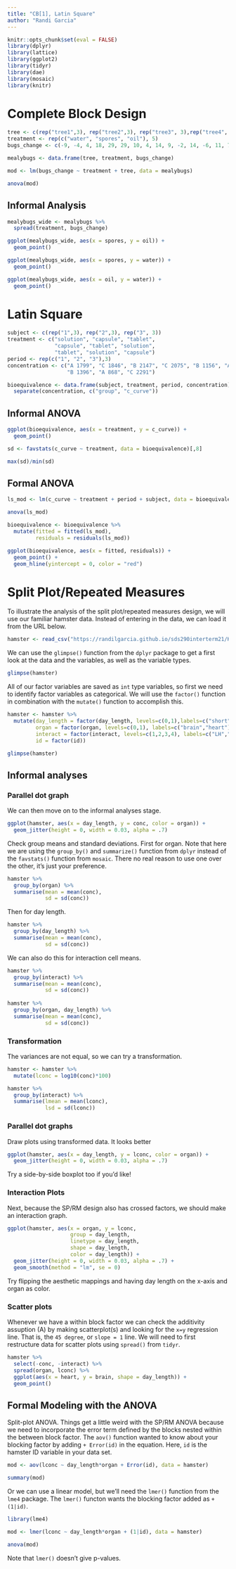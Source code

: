 ```yaml
---
title: "CB[1], Latin Square"
author: "Randi Garcia"
---
```

  
```r
knitr::opts_chunk$set(eval = FALSE)
library(dplyr)
library(lattice)
library(ggplot2)
library(tidyr)
library(dae)
library(mosaic)
library(knitr)
```

# Complete Block Design

```r
tree <- c(rep("tree1",3), rep("tree2",3), rep("tree3", 3),rep("tree4", 3), rep("tree5", 3))
treatment <- rep(c("water", "spores", "oil"), 5)
bugs_change <- c(-9, -4, 4, 18, 29, 29, 10, 4, 14, 9, -2, 14, -6, 11, 7)

mealybugs <- data.frame(tree, treatment, bugs_change)
```


```r
mod <- lm(bugs_change ~ treatment + tree, data = mealybugs)

anova(mod)
```

## Informal Analysis

```r
mealybugs_wide <- mealybugs %>%
  spread(treatment, bugs_change)

ggplot(mealybugs_wide, aes(x = spores, y = oil)) +
  geom_point()
```

```r
ggplot(mealybugs_wide, aes(x = spores, y = water)) +
  geom_point()
```

```r
ggplot(mealybugs_wide, aes(x = oil, y = water)) +
  geom_point()
```

# Latin Square

```r
subject <- c(rep("1",3), rep("2",3), rep("3", 3))
treatment <- c("solution", "capsule", "tablet",
               "capsule", "tablet", "solution",
               "tablet", "solution", "capsule")
period <- rep(c("1", "2", "3"),3)
concentration <- c("A 1799", "C 1846", "B 2147", "C 2075", "B 1156", "A 1777",
                   "B 1396", "A 868", "C 2291")

bioequivalence <- data.frame(subject, treatment, period, concentration) %>%
  separate(concentration, c("group", "c_curve"))
```

## Informal ANOVA

```r
ggplot(bioequivalence, aes(x = treatment, y = c_curve)) +
  geom_point()
```

```r
sd <- favstats(c_curve ~ treatment, data = bioequivalence)[,8]

max(sd)/min(sd)
```

## Formal ANOVA

```r
ls_mod <- lm(c_curve ~ treatment + period + subject, data = bioequivalence)

anova(ls_mod)
```

```r
bioequivalence <- bioequivalence %>%
  mutate(fitted = fitted(ls_mod), 
         residuals = residuals(ls_mod))

ggplot(bioequivalence, aes(x = fitted, residuals)) +
  geom_point() +
  geom_hline(yintercept = 0, color = "red")
```

# Split Plot/Repeated Measures

To illustrate the analysis of the split plot/repeated measures design, we will use our familiar hamster data. 
Instead of entering in the data, we can load it from the URL below. 

```r
hamster <- read_csv("https://randilgarcia.github.io/sds290interterm21/KellysHamsters.csv")
```

We can use the `glimpse()` function from the `dplyr` package to get a first look at the data 
and the variables, as well as the variable types. 

```r
glimpse(hamster)
```

All of our factor variables are saved as `int` type variables, so first we need to identify factor variables as 
categorical. We will use the `factor()` function in combination with the `mutate()` function to 
accomplish this. 

```r
hamster <- hamster %>%
  mutate(day_length = factor(day_length, levels=c(0,1),labels=c("short","long")),
         organ = factor(organ, levels=c(0,1), labels=c("brain","heart")),
         interact = factor(interact, levels=c(1,2,3,4), labels=c("LH","SH","LB","SB")),
         id = factor(id)) 

glimpse(hamster)
```

## Informal analyses

### Parallel dot graph

We can then move on to the informal analyses stage. 

```r
ggplot(hamster, aes(x = day_length, y = conc, color = organ)) +
  geom_jitter(height = 0, width = 0.03, alpha = .7)
```

Check group means and standard deviations. First for organ. Note that here we are 
using the `group_by()` and `summarize()` function from `dplyr` instead of the `favstats()` 
function from `mosaic`. There no real reason to use one over the other, it's just your 
preference. 

```r
hamster %>%
  group_by(organ) %>%
  summarise(mean = mean(conc),
            sd = sd(conc))
```

Then for day length.

```r
hamster %>%
  group_by(day_length) %>%
  summarise(mean = mean(conc),
            sd = sd(conc))
```

We can also do this for interaction cell means.

```r
hamster %>%
  group_by(interact) %>%
  summarise(mean = mean(conc),
            sd = sd(conc))
  
hamster %>%
  group_by(organ, day_length) %>%
  summarise(mean = mean(conc),
            sd = sd(conc))
```

### Transformation 

The variances are not equal, so we can try a transformation. 

```r
hamster <- hamster %>%
  mutate(lconc = log10(conc)*100) 

hamster %>%
  group_by(interact) %>%
  summarise(lmean = mean(lconc),
            lsd = sd(lconc))
```

### Parallel dot graphs

Draw plots using transformed data. It looks better

```r
ggplot(hamster, aes(x = day_length, y = lconc, color = organ)) +
  geom_jitter(height = 0, width = 0.03, alpha = .7)
```

Try a side-by-side boxplot too if you'd like!

### Interaction Plots

Next, because the SP/RM design also has crossed factors, we should make an interaction graph. 

```r
ggplot(hamster, aes(x = organ, y = lconc, 
                    group = day_length, 
                    linetype = day_length, 
                    shape = day_length,
                    color = day_length)) +
  geom_jitter(height = 0, width = 0.03, alpha = .7) +
  geom_smooth(method = "lm", se = 0)
```

Try flipping the aesthetic mappings and having day length on the x-axis and organ as color. 

### Scatter plots

Whenever we have a within block factor we can check the additivity assuption (A) by making 
scatterplot(s) and looking for the `x=y` regression line. That is, the `45 degree`, or `slope = 1`
line. We will need to first restructure data for scatter plots using `spread()` from `tidyr`.

```r
hamster %>%
  select(-conc, -interact) %>%
  spread(organ, lconc) %>%
  ggplot(aes(x = heart, y = brain, shape = day_length)) +
  geom_point()
```

## Formal Modeling with the ANOVA

Split-plot ANOVA. Things get a little weird with the SP/RM ANOVA because we need to incorporate
the error term defined by the blocks nested within the between block factor. The `aov()` function 
wanted to know about your blocking factor by adding `+ Error(id)` in the equation. Here, `id` is the 
hamster ID variable in your data set. 

```r
mod <- aov(lconc ~ day_length*organ + Error(id), data = hamster)

summary(mod)
```

Or we can use a linear model, but we'll need the `lmer()` function from the `lme4` package. The `lmer()`
functon wants the blocking factor added as `+ (1|id)`.

```r
library(lme4)

mod <- lmer(lconc ~ day_length*organ + (1|id), data = hamster)

anova(mod)
```

Note that `lmer()` doesn't give p-values.

